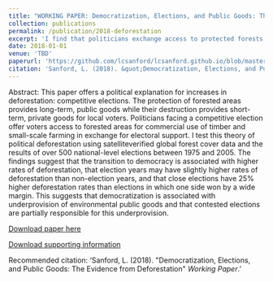 ```yaml
---
title: "WORKING PAPER: Democratization, Elections, and Public Goods: The Evidence from Deforestation"
collection: publications
permalink: /publication/2018-deforestation
excerpt: 'I find that politicians exchange access to protected forests in exchange for political support, leading to higher rates of deforestation in the months surrounding an election.'
date: 2018-01-01
venue: 'TBD'
paperurl: 'https://github.com/lcsanford/lcsanford.github.io/blob/master/files/Elections_Working.pdf'
citation: 'Sanford, L. (2018). &quot;Democratization, Elections, and Public Goods: The Evidence from Deforestation&quot; <i>Working Paper</i>.'
---
```

Abstract:
This paper offers a political explanation for increases in deforestation: competitive elections. The protection of forested areas provides long-term, public goods while their destruction provides short-term, private goods for local voters. Politicians facing a competitive election offer voters access to forested areas for commercial use of timber and small-scale farming in exchange for electoral support. I test this theory of political deforestation using satelliteverified global forest cover data and the results of over 500 national-level elections between 1975 and 2005. The findings suggest that the transition to democracy is associated with higher rates of deforestation, that election years may have slightly higher rates of deforestation than non-election years, and that close elections have 25% higher deforestation rates than elections in which one side won by a wide margin. This suggests that democratization is associated with underprovision of environmental public goods and that contested elections are partially responsible for this underprovision.

[Download paper here](https://github.com/lcsanford/lcsanford.github.io/blob/master/files/Elections_Working.pdf)

[Download supporting information](https://github.com/lcsanford/lcsanford.github.io/blob/master/files/Supporting_Information.pdf)

Recommended citation: 'Sanford, L. (2018). &quot;Democratization, Elections, and Public Goods: The Evidence from Deforestation&quot; <i>Working Paper</i>.'

